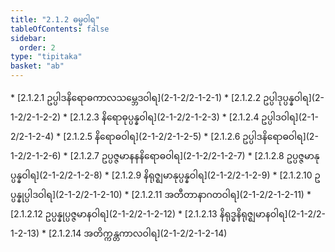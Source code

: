 ```yaml
---
title: "2.1.2 ဓမ္မဝါရ"
tableOfContents: false
sidebar:
  order: 2
type: "tipitaka"
basket: "ab"
---
```



<DynamicBreadcrumb />



<TableOfContents>
* [2.1.2.1 ဥပ္ပါဒနိရောဓကာလသမ္ဘေဒဝါရ](2-1-2/2-1-2-1)
* [2.1.2.2 ဥပ္ပါဒုပ္ပန္နဝါရ](2-1-2/2-1-2-2)
* [2.1.2.3 နိရောဓုပ္ပန္နဝါရ](2-1-2/2-1-2-3)
* [2.1.2.4 ဥပ္ပါဒဝါရ](2-1-2/2-1-2-4)
* [2.1.2.5 နိရောဓဝါရ](2-1-2/2-1-2-5)
* [2.1.2.6 ဥပ္ပါဒနိရောဓဝါရ](2-1-2/2-1-2-6)
* [2.1.2.7 ဥပ္ပဇ္ဇမာနနနိရောဓဝါရ](2-1-2/2-1-2-7)
* [2.1.2.8 ဥပ္ပဇ္ဇမာနုပ္ပန္နဝါရ](2-1-2/2-1-2-8)
* [2.1.2.9 နိရုဇ္ဈမာနုပ္ပန္နဝါရ](2-1-2/2-1-2-9)
* [2.1.2.10 ဥပ္ပန္နုပ္ပါဒဝါရ](2-1-2/2-1-2-10)
* [2.1.2.11 အတီတာနာဂတဝါရ](2-1-2/2-1-2-11)
* [2.1.2.12 ဥပ္ပန္နုပ္ပဇ္ဇမာနဝါရ](2-1-2/2-1-2-12)
* [2.1.2.13 နိရုဒ္ဓနိရုဇ္ဈမာနဝါရ](2-1-2/2-1-2-13)
* [2.1.2.14 အတိက္ကန္တကာလဝါရ](2-1-2/2-1-2-14)
</TableOfContents>